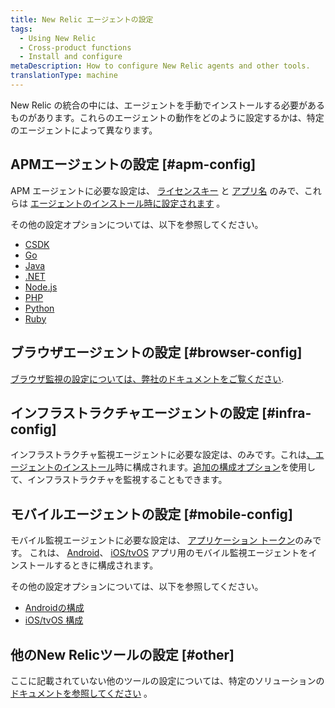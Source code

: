 ```yaml
---
title: New Relic エージェントの設定
tags:
  - Using New Relic
  - Cross-product functions
  - Install and configure
metaDescription: How to configure New Relic agents and other tools.
translationType: machine
---
```


[](https://newrelic.com/instant-observability/)New Relic の統合の中には、エージェントを手動でインストールする必要があるものがあります。これらのエージェントの動作をどのように設定するかは、特定のエージェントによって異なります。

## APMエージェントの設定 [#apm-config]

APM エージェントに必要な設定は、 [ライセンスキー](/docs/apis/intro-apis/new-relic-api-keys/#ingest-license-key) と [アプリ名](/docs/apm/new-relic-apm/installation-configuration/name-your-application) のみで、これらは [エージェントのインストール時に設定されます](/docs/agents/manage-apm-agents/installation/install-agent) 。

その他の設定オプションについては、以下を参照してください。

* [CSDK](/docs/agents/c-sdk/install-configure/c-sdk-configuration)
* [Go](/docs/agents/go-agent/instrumentation/go-agent-configuration)
* [Java](/docs/agents/java-agent/configuration/java-agent-configuration-config-file)
* [.NET](/docs/agents/net-agent/installation-configuration/net-agent-configuration)
* [Node.js](/docs/agents/nodejs-agent/installation-configuration/nodejs-agent-configuration)
* [PHP](/docs/agents/php-agent/configuration/php-agent-configuration)
* [Python](/docs/agents/python-agent/installation-configuration/python-agent-configuration)
* [Ruby](/docs/agents/ruby-agent/installation-configuration/ruby-agent-configuration)

## ブラウザエージェントの設定 [#browser-config]

[ブラウザ監視の設定については、弊社のドキュメントをご覧ください](/docs/browser/new-relic-browser/configuration).

## インフラストラクチャエージェントの設定 [#infra-config]

インフラストラクチャ監視エージェントに必要な設定は、<LicenseKey/>のみです。これは[、エージェントのインストール](/docs/agents/manage-apm-agents/installation/install-agent)時に構成されます。[追加の構成オプション](/docs/infrastructure/new-relic-infrastructure/configuration/configure-infrastructure-agent)を使用して、インフラストラクチャを監視することもできます。

## モバイルエージェントの設定 [#mobile-config]

モバイル監視エージェントに必要な設定は、 [アプリケーション トークン](/docs/mobile-monitoring/new-relic-mobile/maintenance/viewing-your-application-token)のみです。 これは、 [Android](/docs/mobile-monitoring/new-relic-mobile-android/get-started/introduction-new-relic-mobile-android)、 [iOS/tvOS](/docs/mobile-monitoring/new-relic-mobile-ios/get-started/introduction-new-relic-mobile-ios) アプリ用のモバイル監視エージェントをインストールするときに構成されます。

その他の設定オプションについては、以下を参照してください。

* [Androidの構成](/docs/mobile-monitoring/new-relic-mobile-android/api-guides/android-agent-configuration-feature-flags)
* [iOS/tvOS 構成](/docs/mobile-monitoring/new-relic-mobile-ios/api-guides/ios-agent-configuration-feature-flags)

## 他のNew Relicツールの設定 [#other]

ここに記載されていない他のツールの設定については、特定のソリューションの [ドキュメントを参照してください](https://newrelic.com/instant-observability/) 。